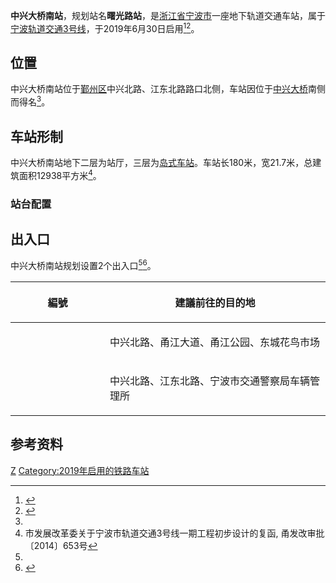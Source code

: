 {{Infobox station
| name = 中兴大桥南站
| eng_name = Zhongxing Bridge South Station
| linecolour = {{NingboRT color|3|s}}
| type = [[地铁站|地铁站]]
| image = Zhongxing Bridge South Station, 2019-06-30 01.jpg
| caption = 中兴大桥南站站台，摄于2019年
| address = 中兴北路、江东北路路口
| borough = [[浙江省|浙江省]][[宁波市|宁波市]][[鄞州区|鄞州区]]
| country = {{CHN}}
| coordinates = {{coord|format=dms|display=inline,title|Region:CN_Railway_Station}}
| owned = [[宁波市轨道交通集团有限公司|宁波市轨道交通集团]]
| operator = 宁波市轨道交通集团运营分公司
| line = {{NingboRT Sign|3|full}}
| distance = 
| platform = 1个[[岛式站台|岛式站台]]
| tracks = 2条
| bus_routes = <!--公交线路-->
| bus_stands = <!--公交站数量-->
| connections = <!--换乘交通-->
| structure = 地下车站
| hall = 地下站厅
| Interchange = 
| elevator = 2部
| exits = 2个
| disabled = <!--无障碍设施-->
| depth = <!--车站埋深-->
| levels = 3层
| architect = 
| architectural_style = 
| colour = {{colorbox|#F7E7CE|border=black}} 香槟金
| status = 在用
| built = 
| opened = {{NingboRT Dater|year|month|day|line=3}}
| closed = 
| former = 
| passengers = 
| pass_year = 
| pass_rank = 
| station_hours =
| hours = 
| first = {{NingboRT Time|3大金F|0:02}}<br/>{{NingboRT Time|3高大F|0:25}}
| last = {{NingboRT Time|3大金L|0:02}}<br/>{{NingboRT Time|3金大L|0:53}}
| adjacent = {{s-rail-start}}
{{s-rail|title=NingboRT}}
{{s-line new|system=NingboRT|line=3|previous=大通桥|next=明楼}}
{{s-end}}
| route_map =
}}
'''中兴大桥南站'''，规划站名'''曙光路站'''，是[[浙江省|浙江省]][[宁波市|宁波市]]一座地下轨道交通车站，属于[[宁波轨道交通3号线|宁波轨道交通3号线]]，于2019年6月30日启用<ref name="main">{{cite web|url=http://daily.cnnb.com.cn/nbrb/images/2014-12/24/A2/nbrb20141224a02.pdf|title=宁波地铁3号线一期开工|author=冯瑄|publisher=宁波日报|date=2014-12-24|accessdate=2014-12-26|archive-date=2014-12-26|archive-url=https://web.archive.org/web/20141226155000/http://daily.cnnb.com.cn/nbrb/images/2014-12/24/A2/nbrb20141224a02.pdf|dead-url=no}}</ref><ref name="open-expect">{{cite web|title=宁波轨交3号线一期6月30日试运营 你想了解的信息都在这|url=http://news.cnnb.com.cn/system/2019/06/20/030061147.shtml|accessdate=2019-06-20|author=张燕|date=2019-06-20|publisher=中国宁波网|archive-date=2019-06-20|archive-url=https://web.archive.org/web/20190620160027/http://news.cnnb.com.cn/system/2019/06/20/030061147.shtml|dead-url=no}}</ref>。

== 位置 ==
中兴大桥南站位于[[鄞州区|鄞州区]]中兴北路、江东北路路口北侧，车站因位于[[中兴大桥_(宁波)|中兴大桥]]南侧而得名<ref name="main" />。

== 车站形制 ==
中兴大桥南站地下二层为站厅，三层为[[岛式车站|岛式车站]]。车站长180米，宽21.7米，总建筑面积12938平方米<ref>市发展改革委关于宁波市轨道交通3号线一期工程初步设计的复函, 甬发改审批〔2014〕653号</ref>。

=== 站台配置 ===
{{RenderStations|system=NingboRT|
{{RailStStart|西}}
{{RailStLine|1|1|dir=l|{{NingboRT Sign|3}} $$明楼$$・{{NingboRT Terminus|3|right}}方向}}
{{RailStPlatform|岛}}
{{RailStLine|2|2|dir=r|{{NingboRT Sign|3}} {{NingboRT Terminus|3|left}}方向}}
{{RailStEnd|东}}
}}

== 出入口 ==
中兴大桥南站规划设置2个出入口<ref name="main" /><ref name=":0">{{Cite web|title=中兴大桥南站综合资讯图|url=http://www.nbmetro.com/line_ajax.php?1/53|accessdate=2019-06-29|author=|date=|format=|publisher=宁波市轨道交通集团有限公司|language=}}</ref>。
{| class="wikitable"
! width=135px | 編號 !! 建議前往的目的地
|-
| {{NingboRT Exit|A|comment=E}}
| 中兴北路、甬江大道、甬江公园、东城花鸟市场
|-
| {{NingboRT Exit|B}}
| 中兴北路、江东北路、宁波市交通警察局车辆管理所
|}

== 参考资料 ==
{{reflist}}

{{宁波轨道交通3号线|Z}}

[[Category:鄞州区轨道交通车站|Z]]
[[Category:2019年启用的铁路车站|Category:2019年启用的铁路车站]]